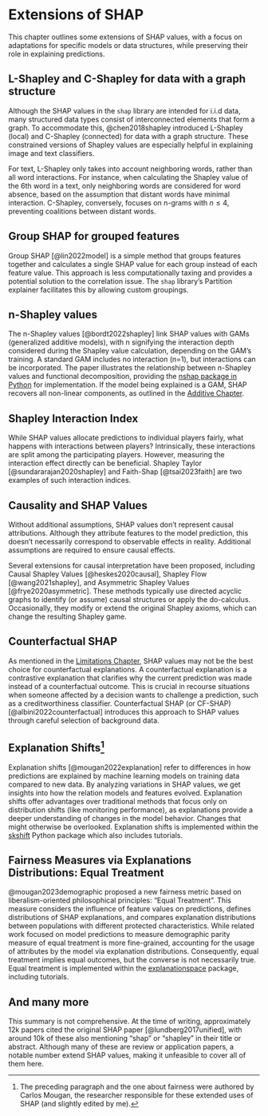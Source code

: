# Extensions of SHAP {#extensions}

This chapter outlines some extensions of SHAP values, with a focus on adaptations for specific models or data structures, while preserving their role in explaining predictions.

## L-Shapley and C-Shapley for data with a graph structure

Although the SHAP values in the `shap` library are intended for i.i.d data, many structured data types consist of interconnected elements that form a graph.
To accommodate this, @chen2018shapley introduced L-Shapley (local) and C-Shapley (connected) for data with a graph structure.
These constrained versions of Shapley values are especially helpful in explaining image and text classifiers.

For text, L-Shapley only takes into account neighboring words, rather than all word interactions.
For instance, when calculating the Shapley value of the 6th word in a text, only neighboring words are considered for word absence, based on the assumption that distant words have minimal interaction.
C-Shapley, conversely, focuses on n-grams with $n\leq4$, preventing coalitions between distant words.

## Group SHAP for grouped features

Group SHAP [@lin2022model] is a simple method that groups features together and calculates a single SHAP value for each group instead of each feature value.
This approach is less computationally taxing and provides a potential solution to the correlation issue.
The `shap` library's Partition explainer facilitates this by allowing custom groupings.

## n-Shapley values

The n-Shapley values [@bordt2022shapley] link SHAP values with GAMs (generalized additive models), with n signifying the interaction depth considered during the Shapley value calculation, depending on the GAM's training.
A standard GAM includes no interaction (n=1), but interactions can be incorporated.
The paper illustrates the relationship between n-Shapley values and functional decomposition, providing the [nshap package in Python](https://github.com/tml-tuebingen/nshap) for implementation.
If the model being explained is a GAM, SHAP recovers all non-linear components, as outlined in the [Additive Chapter](#additive).

## Shapley Interaction Index

While SHAP values allocate predictions to individual players fairly, what happens with interactions between players?
Intrinsically, these interactions are split among the participating players.
However, measuring the interaction effect directly can be beneficial.
Shapley Taylor [@sundararajan2020shapley] and Faith-Shap [@tsai2023faith] are two examples of such interaction indices.

## Causality and SHAP Values

Without additional assumptions, SHAP values don't represent causal attributions.
Although they attribute features to the model prediction, this doesn't necessarily correspond to observable effects in reality.
Additional assumptions are required to ensure causal effects.

Several extensions for causal interpretation have been proposed, including Causal Shapley Values [@heskes2020causal], Shapley Flow [@wang2021shapley], and Asymmetric Shapley Values [@frye2020asymmetric].
These methods typically use directed acyclic graphs to identify (or assume) causal structures or apply the do-calculus.
Occasionally, they modify or extend the original Shapley axioms, which can change the resulting Shapley game.

## Counterfactual SHAP

As mentioned in the [Limitations Chapter](#limitations), SHAP values may not be the best choice for counterfactual explanations.
A counterfactual explanation is a contrastive explanation that clarifies why the current prediction was made instead of a counterfactual outcome.
This is crucial in recourse situations when someone affected by a decision wants to challenge a prediction, such as a creditworthiness classifier.
Counterfactual SHAP (or CF-SHAP) [@albini2022counterfactual] introduces this approach to SHAP values through careful selection of background data.


## Explanation Shifts[^carlos]

Explanation shifts [@mougan2022explanation] refer to differences in how predictions are explained by machine learning models on training data compared to new data.
By analyzing variations in SHAP values, we get insights into how the relation models and features evolved.
Explanation shifts offer advantages over traditional methods that focus only on distribution shifts (like monitoring performance), as explanations provide a deeper understanding of changes in the model behavior.
Changes that might otherwise be overlooked.
Explanation shifts is implemented within the [skshift](https://skshift.readthedocs.io/en/latest/) Python package which also includes tutorials.

## Fairness Measures via Explanations Distributions: Equal Treatment

@mougan2023demographic proposed a new fairness metric based on liberalism-oriented philosophical principles: “Equal Treatment”.
This measure considers the influence of feature values on predictions, defines distributions of SHAP explanations, and compares explanation distributions between populations with different protected characteristics.
While related work focused on model predictions to measure demographic parity measure of equal treatment is more fine-grained, accounting for the usage of attributes by the model via explanation distributions.
Consequently, equal treatment implies equal outcomes, but the converse is not necessarily true.
Equal treatment is implemented within the [explanationspace](https://explanationspace.readthedocs.io/en/latest/Python) package, including tutorials.


## And many more

This summary is not comprehensive.
At the time of writing, approximately 12k papers cited the original SHAP paper [@lundberg2017unified], with around 10k of these also mentioning "shap" or "shapley" in their title or abstract.
Although many of these are review or application papers, a notable number extend SHAP values, making it unfeasible to cover all of them here.


[^carlos]: The preceding paragraph and the one about fairness were authored by Carlos Mougan, the researcher responsible for these extended uses of SHAP (and slightly edited by me).
